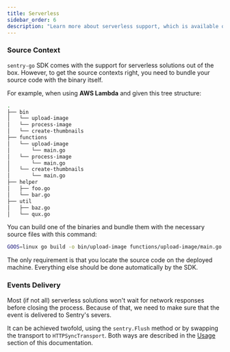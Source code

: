 ```yaml
---
title: Serverless
sidebar_order: 6
description: "Learn more about serverless support, which is available out of the box."
---
```


### Source Context

`sentry-go` SDK comes with the support for serverless solutions out of the box.
However, to get the source contexts right, you need to bundle your source code with the binary itself.

For example, when using **AWS Lambda** and given this tree structure:

```bash
.
├── bin
│   └── upload-image
│   └── process-image
│   └── create-thumbnails
├── functions
│   └── upload-image
│       └── main.go
│   └── process-image
│       └── main.go
│   └── create-thumbnails
│       └── main.go
├── helper
│   ├── foo.go
│   └── bar.go
├── util
│   ├── baz.go
│   └── qux.go

```

You can build one of the binaries and bundle them with the necessary source files with this command:

```bash
GOOS=linux go build -o bin/upload-image functions/upload-image/main.go && zip -r handler.zip bin/upload-image functions/upload-image/ helper/ util/
```

The only requirement is that you locate the source code on the deployed machine. Everything else should be done automatically by the SDK.

### Events Delivery

Most (if not all) serverless solutions won't wait for network responses before closing the process.
Because of that, we need to make sure that the event is delivered to Sentry's severs.

It can be achieved twofold, using the `sentry.Flush` method or by swapping the transport to `HTTPSyncTransport`.
Both ways are described in the [Usage](/platforms/go/#usage) section of this documentation.

